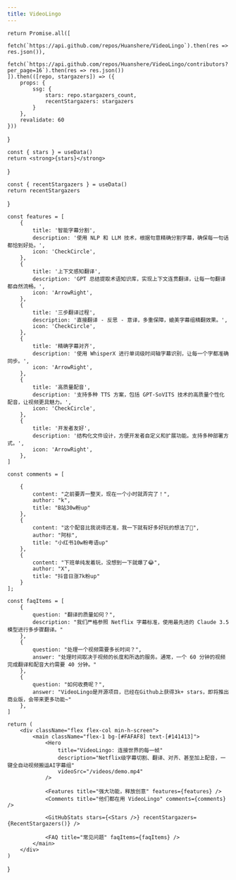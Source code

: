 ```yaml
---
title: VideoLingo
---
```



 
    return Promise.all([
        fetch(`https://api.github.com/repos/Huanshere/VideoLingo`).then(res => res.json()),
        fetch(`https://api.github.com/repos/Huanshere/VideoLingo/contributors?per_page=16`).then(res => res.json())
    ]).then(([repo, stargazers]) => ({
        props: {
            ssg: {
                stars: repo.stargazers_count,
                recentStargazers: stargazers
            }
        },
        revalidate: 60
    }))
}

    const { stars } = useData()
    return <strong>{stars}</strong>
}

    const { recentStargazers } = useData()
    return recentStargazers
}

    const features = [
        {
            title: '智能字幕分割',
            description: '使用 NLP 和 LLM 技术，根据句意精确分割字幕，确保每一句话都恰到好处。',
            icon: 'CheckCircle',
        },
        {
            title: '上下文感知翻译',
            description: 'GPT 总结提取术语知识库，实现上下文连贯翻译，让每一句翻译都自然流畅。',
            icon: 'ArrowRight',
        },
        {
            title: '三步翻译过程',
            description: '直接翻译 - 反思 - 意译，多重保障，媲美字幕组精翻效果。',
            icon: 'CheckCircle',
        },
        {
            title: '精确字幕对齐',
            description: '使用 WhisperX 进行单词级时间轴字幕识别，让每一个字都准确同步。',
            icon: 'ArrowRight',
        },
        {
            title: '高质量配音',
            description: '支持多种 TTS 方案，包括 GPT-SoVITS 技术的高质量个性化配音，让视频更具魅力。',
            icon: 'CheckCircle',
        },
        {
            title: '开发者友好',
            description: '结构化文件设计，方便开发者自定义和扩展功能。支持多种部署方式。',
            icon: 'ArrowRight',
        },
    ]

    const comments = [

        {
            content: "之前要弄一整天，现在一个小时就弄完了！",
            author: "k",
            title: "B站30w粉up"
        },
        {
            content: "这个配音比我说得还准，我一下就有好多好玩的想法了🤩",
            author: "阿标",
            title: "小红书10w粉粤语up"
        },
        {
            content: "下班单纯发着玩，没想到一下就爆了😂",
            author: "X",
            title: "抖音日涨7k粉up"
        }
    ];

    const faqItems = [
        {
            question: "翻译的质量如何？",
            description: "我们严格参照 Netflix 字幕标准，使用最先进的 Claude 3.5 模型进行多步骤翻译。"
        },
        {
            question: "处理一个视频需要多长时间？",
            answer: "处理时间取决于视频的长度和所选的服务。通常，一个 60 分钟的视频完成翻译和配音大约需要 40 分钟。"
        },
        {
            question: "如何收费呢？",
            answer: "VideoLingo是开源项目，已经在Github上获得3k+ stars，即将推出商业版，会带来更多功能~"
        },
    ]

    return (
        <div className="flex flex-col min-h-screen">
            <main className="flex-1 bg-[#FAFAF8] text-[#141413]">
                <Hero
                    title="VideoLingo: 连接世界的每一帧"
                    description="Netflix级字幕切割、翻译、对齐、甚至加上配音，一键全自动视频搬运AI字幕组"
                    videoSrc="/videos/demo.mp4"
                />

                <Features title="强大功能，释放创意" features={features} />
                <Comments title="他们都在用 VideoLingo" comments={comments} />

                <GitHubStats stars={<Stars />} recentStargazers={RecentStargazers()} />

                <FAQ title="常见问题" faqItems={faqItems} />
            </main>
        </div>
    )

}
